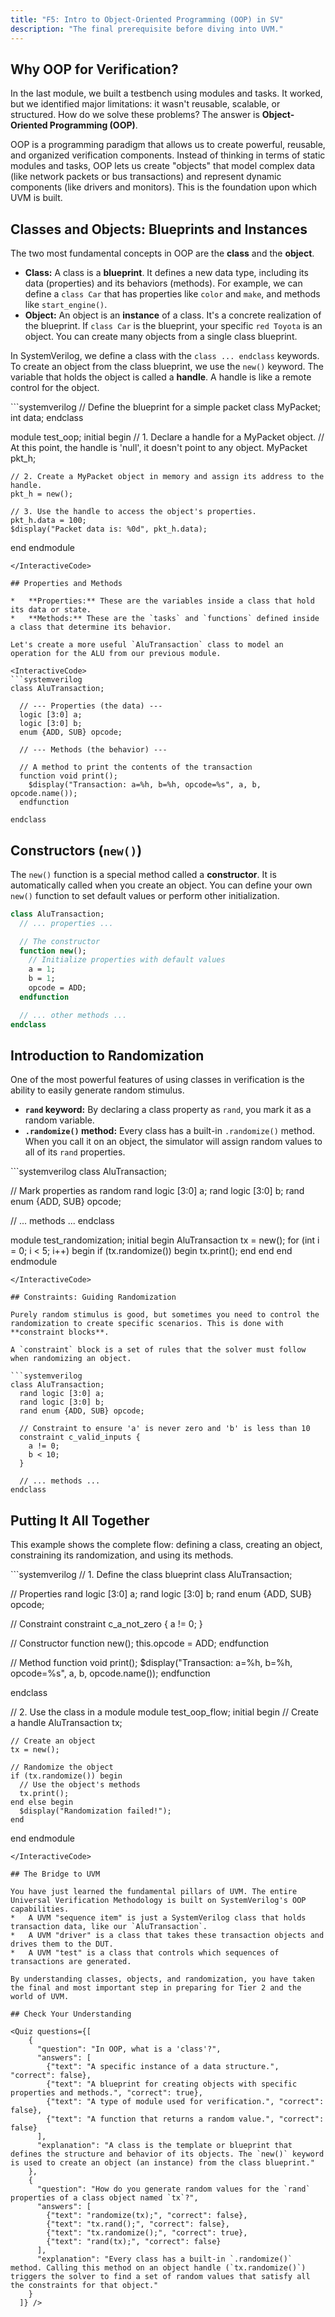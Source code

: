 ```yaml
---
title: "F5: Intro to Object-Oriented Programming (OOP) in SV"
description: "The final prerequisite before diving into UVM."
---
```



## Why OOP for Verification?

In the last module, we built a testbench using modules and tasks. It worked, but we identified major limitations: it wasn't reusable, scalable, or structured. How do we solve these problems? The answer is **Object-Oriented Programming (OOP)**.

OOP is a programming paradigm that allows us to create powerful, reusable, and organized verification components. Instead of thinking in terms of static modules and tasks, OOP lets us create "objects" that model complex data (like network packets or bus transactions) and represent dynamic components (like drivers and monitors). This is the foundation upon which UVM is built.

## Classes and Objects: Blueprints and Instances

The two most fundamental concepts in OOP are the **class** and the **object**.

*   **Class:** A class is a **blueprint**. It defines a new data type, including its data (properties) and its behaviors (methods). For example, we can define a `class Car` that has properties like `color` and `make`, and methods like `start_engine()`.
*   **Object:** An object is an **instance** of a class. It's a concrete realization of the blueprint. If `class Car` is the blueprint, your specific `red Toyota` is an object. You can create many objects from a single class blueprint.

In SystemVerilog, we define a class with the `class ... endclass` keywords. To create an object from the class blueprint, we use the `new()` keyword. The variable that holds the object is called a **handle**. A handle is like a remote control for the object.

<InteractiveCode>
```systemverilog
// Define the blueprint for a simple packet
class MyPacket;
  int data;
endclass

module test_oop;
  initial begin
    // 1. Declare a handle for a MyPacket object.
    // At this point, the handle is 'null', it doesn't point to any object.
    MyPacket pkt_h;

    // 2. Create a MyPacket object in memory and assign its address to the handle.
    pkt_h = new();

    // 3. Use the handle to access the object's properties.
    pkt_h.data = 100;
    $display("Packet data is: %0d", pkt_h.data);
  end
endmodule
```
</InteractiveCode>

## Properties and Methods

*   **Properties:** These are the variables inside a class that hold its data or state.
*   **Methods:** These are the `tasks` and `functions` defined inside a class that determine its behavior.

Let's create a more useful `AluTransaction` class to model an operation for the ALU from our previous module.

<InteractiveCode>
```systemverilog
class AluTransaction;

  // --- Properties (the data) ---
  logic [3:0] a;
  logic [3:0] b;
  enum {ADD, SUB} opcode;

  // --- Methods (the behavior) ---

  // A method to print the contents of the transaction
  function void print();
    $display("Transaction: a=%h, b=%h, opcode=%s", a, b, opcode.name());
  endfunction

endclass
```
</InteractiveCode>

## Constructors (`new()`)

The `new()` function is a special method called a **constructor**. It is automatically called when you create an object. You can define your own `new()` function to set default values or perform other initialization.

```systemverilog
class AluTransaction;
  // ... properties ...

  // The constructor
  function new();
    // Initialize properties with default values
    a = 1;
    b = 1;
    opcode = ADD;
  endfunction

  // ... other methods ...
endclass
```

## Introduction to Randomization

One of the most powerful features of using classes in verification is the ability to easily generate random stimulus.

*   **`rand` keyword:** By declaring a class property as `rand`, you mark it as a random variable.
*   **`.randomize()` method:** Every class has a built-in `.randomize()` method. When you call it on an object, the simulator will assign random values to all of its `rand` properties.

<InteractiveCode>
```systemverilog
class AluTransaction;

  // Mark properties as random
  rand logic [3:0] a;
  rand logic [3:0] b;
  rand enum {ADD, SUB} opcode;

  // ... methods ...
endclass

module test_randomization;
  initial begin
    AluTransaction tx = new();
    for (int i = 0; i < 5; i++) begin
      if (tx.randomize()) begin
        tx.print();
      end
    end
  end
endmodule
```
</InteractiveCode>

## Constraints: Guiding Randomization

Purely random stimulus is good, but sometimes you need to control the randomization to create specific scenarios. This is done with **constraint blocks**.

A `constraint` block is a set of rules that the solver must follow when randomizing an object.

```systemverilog
class AluTransaction;
  rand logic [3:0] a;
  rand logic [3:0] b;
  rand enum {ADD, SUB} opcode;

  // Constraint to ensure 'a' is never zero and 'b' is less than 10
  constraint c_valid_inputs {
    a != 0;
    b < 10;
  }

  // ... methods ...
endclass
```

## Putting It All Together

This example shows the complete flow: defining a class, creating an object, constraining its randomization, and using its methods.

<InteractiveCode>
```systemverilog
// 1. Define the class blueprint
class AluTransaction;

  // Properties
  rand logic [3:0] a;
  rand logic [3:0] b;
  rand enum {ADD, SUB} opcode;

  // Constraint
  constraint c_a_not_zero { a != 0; }

  // Constructor
  function new();
    this.opcode = ADD;
  endfunction

  // Method
  function void print();
    $display("Transaction: a=%h, b=%h, opcode=%s", a, b, opcode.name());
  endfunction

endclass

// 2. Use the class in a module
module test_oop_flow;
  initial begin
    // Create a handle
    AluTransaction tx;

    // Create an object
    tx = new();

    // Randomize the object
    if (tx.randomize()) begin
      // Use the object's methods
      tx.print();
    end else begin
      $display("Randomization failed!");
    end
  end
endmodule
```
</InteractiveCode>

## The Bridge to UVM

You have just learned the fundamental pillars of UVM. The entire Universal Verification Methodology is built on SystemVerilog's OOP capabilities.
*   A UVM "sequence item" is just a SystemVerilog class that holds transaction data, like our `AluTransaction`.
*   A UVM "driver" is a class that takes these transaction objects and drives them to the DUT.
*   A UVM "test" is a class that controls which sequences of transactions are generated.

By understanding classes, objects, and randomization, you have taken the final and most important step in preparing for Tier 2 and the world of UVM.

## Check Your Understanding

<Quiz questions={[
    {
      "question": "In OOP, what is a 'class'?",
      "answers": [
        {"text": "A specific instance of a data structure.", "correct": false},
        {"text": "A blueprint for creating objects with specific properties and methods.", "correct": true},
        {"text": "A type of module used for verification.", "correct": false},
        {"text": "A function that returns a random value.", "correct": false}
      ],
      "explanation": "A class is the template or blueprint that defines the structure and behavior of its objects. The `new()` keyword is used to create an object (an instance) from the class blueprint."
    },
    {
      "question": "How do you generate random values for the `rand` properties of a class object named `tx`?",
      "answers": [
        {"text": "randomize(tx);", "correct": false},
        {"text": "tx.rand();", "correct": false},
        {"text": "tx.randomize();", "correct": true},
        {"text": "rand(tx);", "correct": false}
      ],
      "explanation": "Every class has a built-in `.randomize()` method. Calling this method on an object handle (`tx.randomize()`) triggers the solver to find a set of random values that satisfy all the constraints for that object."
    }
  ]} />
